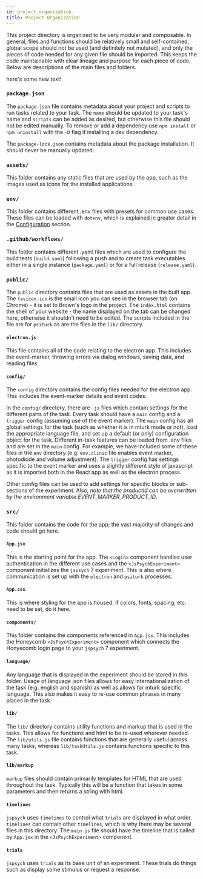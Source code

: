 ---
id: project_organization
title: Project Organization
---

This project directory is organized to be very modular and composable. In general, files and functions should be relatively small and self-contained, global scope should not be used (and definitely not mutated), and only the pieces of code needed for any given file should be imported. This keeps the code maintainable with clear lineage and purpose for each piece of code. Below are descriptions of the main files and folders.

here's some new text!

### `package.json`

The `package.json` file contains metadata about your project and scripts to run tasks related to your task. The `name` should be updated to your task's name and `scripts` can be added as desired, but otherwise this file should not be edited manually. To remove or add a dependency use `npm install` or `npm uninstall` with the `-D` flag if installing a dev dependency.

The `package-lock.json` contains metadata about the package installation. It should never be manually updated.

### `assets/`

This folder contains any static files that are used by the app, such as the images used as icons for the installed applications.

### `env/`

This folder contains different .env files with presets for common use cases. These files can be loaded with `dotenv`, which is explained in greater detail in the [Configuration](configuration.mdx) section.

### `.github/workflows/`

This folder contains different .yaml files which are used to configure the build tests (`build.yaml`) following a push and to create task executables either in a single instance (`package.yaml`) or for a full release (`release.yaml`).

### `public/`

The `public` directory contains files that are used as assets in the built app. The `favicon.ico` is the small icon you can see in the browser tab (on Chrome) - it is set to Brown's logo in the project. The `index.html` contains the shell of your website - the name displayed on the tab can be changed here, otherwise it shouldn't need to be edited. The scripts included in the file are for `psiturk` as are the files in the `lib/` directory.

#### `electron.js`

This file contains all of the code relating to the electron app. This includes the event-marker, throwing errors via dialog windows, saving data, and reading files.

#### `config/`

The `config` directory contains the config files needed for the electron app. This includes the event-marker details and event codes.

In the `config/` directory, there are `.js` files which contain settings for the different parts of the task. Every task should have a `main` config and a `trigger` config (assuming use of the event marker). The `main` config has all global settings for the task (such as whether it is in mturk mode or not), load the appropriate language file, and set up a default (or only) configuration object for the task. Different in-task features can be loaded from .env files and are set in the `main` config. For example, we have included some of these files in the `env` directory (e.g. `env.clinic` file enables event marker, photodiode and volume adjustment). The `trigger` config has settings specific to the event marker and uses a slightly different style of javascript as it is imported both in the React app as well as the electron process.


Other config files can be used to add settings for specific blocks or sub-sections of the experiment. Also, _note that the productId can be overwritten by the environment variable EVENT_MARKER_PRODUCT_ID_.

### `src/`

This folder contains the code for the app; the vast majority of changes and code should go here.


#### `App.jsx`

This is the starting point for the app. The `<Login>` component handles user authentication in the different use cases and the `<JsPsychExperiment>` component initializes the `jspsych` 7 experiment. This is also where communication is set up with the `electron` and `psiturk` processes.

#### `App.css`

This is where styling for the app is housed. If colors, fonts, spacing, etc. need to be set, do it here.

#### `components/`

This folder contains the components referenced in `App.jsx`. This includes the Honeycomb `<JsPsychExperiment>` component which connects the Honyecomb login page to your `jspsych` 7 experiment.

#### `language/`

Any language that is displayed in the experiment should be stored in this folder. Usage of language json files allows for easy internationalization of the task (e.g. english and spanish) as well as allows for mturk specific language. This also makes it easy to re-use common phrases in many places in the task.

#### `lib/`

The `lib/` directory contains utility functions and markup that is used in the tasks. This allows for functions and html to be re-used wherever needed. The `lib/utils.js` file contains functions that are generally useful across many tasks, whereas `lib/taskUtils.js` contains functions specific to this task.

#### `lib/markup`

`markup` files should contain primarily templates for HTML that are used throughout the task. Typically this will be a function that takes in some parameters and then returns a string with html.


#### `timelines`

`jspsych` uses `timelines` to control what `trials` are displayed in what order. `timelines` can contain other `timelines`, which is why there may be several files in this directory. The `main.js` file should have the timeline that is called by `App.jsx` in the `<JsPsychExperiment>` component.

#### `trials`

`jspsych` uses `trials` as its base unit of an experiment. These trials do things such as display some stimulus or request a response.
